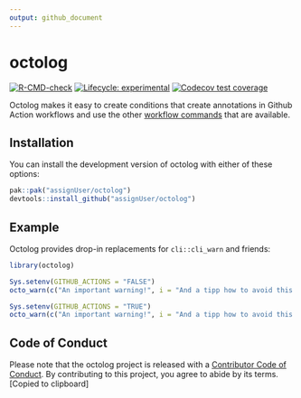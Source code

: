 ```yaml
---
output: github_document
---
```


<!-- README.md is generated from README.Rmd. Please edit that file -->

# octolog

<!-- badges: start -->
[![R-CMD-check](https://github.com/assignUser/octolog/workflows/R-CMD-check/badge.svg)](https://github.com/assignUser/octolog/actions)
[![Lifecycle: experimental](https://img.shields.io/badge/lifecycle-experimental-orange.svg)](https://lifecycle.r-lib.org/articles/stages.html#experimental)
[![Codecov test coverage](https://codecov.io/gh/assignUser/octolog/branch/main/graph/badge.svg)](https://app.codecov.io/gh/assignUser/octolog?branch=main)
<!-- badges: end -->

Octolog makes it easy to create conditions that create annotations in Github Action workflows and use the other [workflow commands](https://docs.github.com/en/actions/using-workflows/workflow-commands-for-github-actions) that are available.

## Installation

You can install the development version of octolog with either of these options:

``` r
pak::pak("assignUser/octolog")
devtools::install_github("assignUser/octolog")
```

## Example

Octolog provides drop-in replacements for `cli::cli_warn` and friends:

```r
library(octolog)

Sys.setenv(GITHUB_ACTIONS = "FALSE")
octo_warn(c("An important warning!", i = "And a tipp how to avoid this warning."))

Sys.setenv(GITHUB_ACTIONS = "TRUE")
octo_warn(c("An important warning!", i = "And a tipp how to avoid this warning."))

```

## Code of Conduct

Please note that the octolog project is released with a [Contributor Code of Conduct](https://assignuser.github.io/octolog/CODE_OF_CONDUCT.html). By contributing to this project, you agree to abide by its terms.
[Copied to clipboard]